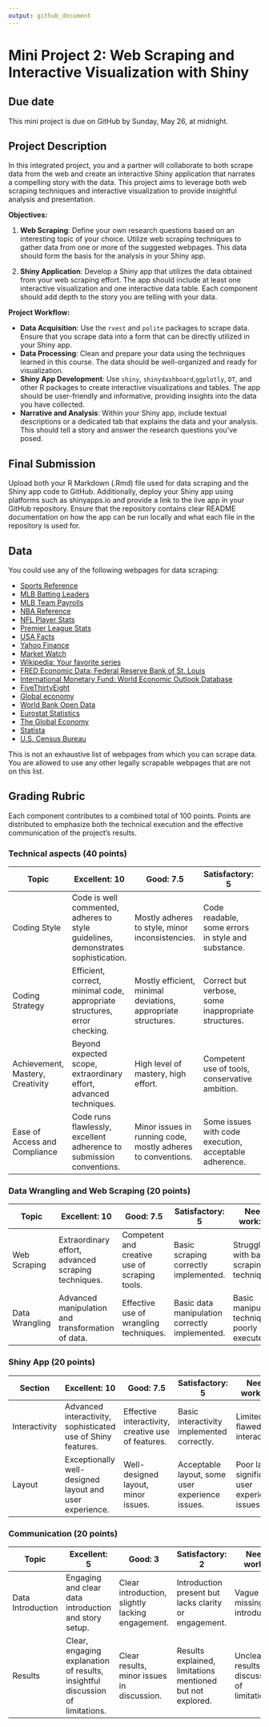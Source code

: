 ```yaml
---
output: github_document
---
```


# Mini Project 2: Web Scraping and Interactive Visualization with Shiny

## Due date

This mini project is due on GitHub by Sunday, May 26, at midnight.

## Project Description

In this integrated project, you and a partner will collaborate to both scrape data from the web and create an interactive Shiny application that narrates a compelling story with the data. This project aims to leverage both web scraping techniques and interactive visualization to provide insightful analysis and presentation.

**Objectives:**

1. **Web Scraping**: Define your own research questions based on an interesting topic of your choice. Utilize web scraping techniques to gather data from one or more of the suggested webpages. This data should form the basis for the analysis in your Shiny app.

2. **Shiny Application**: Develop a Shiny app that utilizes the data obtained from your web scraping effort. The app should include at least one interactive visualization and one interactive data table. Each component should add depth to the story you are telling with your data.

**Project Workflow:**

- **Data Acquisition**: Use the `rvest` and `polite` packages to scrape data. Ensure that you scrape data into a form that can be directly utilized in your Shiny app.
- **Data Processing**: Clean and prepare your data using the techniques learned in this course. The data should be well-organized and ready for visualization.
- **Shiny App Development**: Use `shiny`, `shinydashboard`,`ggplotly`, `DT`, and other R packages to create interactive visualizations and tables. The app should be user-friendly and informative, providing insights into the data you have collected.
- **Narrative and Analysis**: Within your Shiny app, include textual descriptions or a dedicated tab that explains the data and your analysis. This should tell a story and answer the research questions you've posed.

## Final Submission

Upload both your R Markdown (.Rmd) file used for data scraping and the Shiny app code to GitHub. Additionally, deploy your Shiny app using platforms such as shinyapps.io and provide a link to the live app in your GitHub repository. Ensure that the repository contains clear README documentation on how the app can be run locally and what each file in the repository is used for.



## Data

You could use any of the following webpages for data scraping:

* [Sports Reference](https://www.sports-reference.com/)
* [MLB Batting Leaders](https://www.espn.com/mlb/history/leaders/_/breakdown/season/year/2022/)
* [MLB Team Payrolls](http://www.stevetheump.com/Payrolls.htm)
* [NBA Reference](https://www.basketball-reference.com/)
* [NFL Player Stats](https://www.nfl.com/stats/player-stats/)
* [Premier League Stats](https://fbref.com/en/comps/9/stats/Premier-League-Stats)
* [USA Facts](https://usafacts.org/)
* [Yahoo Finance](https://finance.yahoo.com/)
* [Market Watch](https://www.marketwatch.com/tools/stockresearch/globalmarkets/intindices.asp)
* [Wikipedia: Your favorite series](https://en.wikipedia.org/wiki/List_of_CSI:_Crime_Scene_Investigation_episodes)
* [FRED Economic Data: Federal Reserve Bank of St. Louis](https://fred.stlouisfed.org/)
* [International Monetary Fund: World Economic Outlook Database](https://www.imf.org/en/Publications/SPROLLs/world-economic-outlook-databases)
* [FiveThirtyEight](https://data.fivethirtyeight.com/)
* [Global economy](https://www.theglobaleconomy.com/)
* [World Bank Open Data](https://data.worldbank.org/)
* [Eurostat Statistics](https://ec.europa.eu/eurostat/web/main)
* [The Global Economy](https://www.theglobaleconomy.com/)
* [Statista](https://www.statista.com/)
* [U.S. Census Bureau](https://www.census.gov/data.html)


This is not an exhaustive list of webpages from which you can scrape data. You are allowed to use any other legally scrapable webpages that are not on this list.


## Grading Rubric

Each component contributes to a combined total of 100 points. Points are distributed to emphasize both the technical execution and the effective communication of the project's results.

### Technical aspects (40 points)

| Topic | Excellent: 10 | Good: 7.5 | Satisfactory: 5 | Needs work: 2.5 |
|-------|---------------|-----------|----------------|----------------|
| Coding Style | Code is well commented, adheres to style guidelines, demonstrates sophistication. | Mostly adheres to style, minor inconsistencies. | Code readable, some errors in style and substance. | Many style errors, difficult to read. |
| Coding Strategy | Efficient, correct, minimal code, appropriate structures, error checking. | Mostly efficient, minimal deviations, appropriate structures. | Correct but verbose, some inappropriate structures. | Repetitive, inefficient, error-prone. |
| Achievement, Mastery, Creativity | Beyond expected scope, extraordinary effort, advanced techniques. | High level of mastery, high effort. | Competent use of tools, conservative ambition. | Limited scope, insufficient mastery. |
| Ease of Access and Compliance | Code runs flawlessly, excellent adherence to submission conventions. | Minor issues in running code, mostly adheres to conventions. | Some issues with code execution, acceptable adherence. | Significant issues with code execution or adherence. |

### Data Wrangling and Web Scraping (20 points)

| Topic | Excellent: 10 | Good: 7.5 | Satisfactory: 5 | Needs work: 2.5 |
|-------|---------------|-----------|----------------|----------------|
| Web Scraping | Extraordinary effort, advanced scraping techniques. | Competent and creative use of scraping tools. | Basic scraping correctly implemented. | Struggles with basic scraping techniques. |
| Data Wrangling | Advanced manipulation and transformation of data. | Effective use of wrangling techniques. | Basic data manipulation correctly implemented. | Basic manipulation techniques poorly executed. |

### Shiny App (20 points)

| Section | Excellent: 10 | Good: 7.5 | Satisfactory: 5 | Needs work: 2.5 |
|---------|---------------|-----------|----------------|----------------|
| Interactivity | Advanced interactivity, sophisticated use of Shiny features. | Effective interactivity, creative use of features. | Basic interactivity implemented correctly. | Limited or flawed interactivity. |
| Layout | Exceptionally well-designed layout and user experience. | Well-designed layout, minor issues. | Acceptable layout, some user experience issues. | Poor layout, significant user experience issues. |

### Communication (20 points)

| Topic | Excellent: 5 | Good: 3 | Satisfactory: 2 | Needs work: 1 |
|-------|-------------|--------|----------------|--------------|
| Data Introduction | Engaging and clear data introduction and story setup. | Clear introduction, slightly lacking engagement. | Introduction present but lacks clarity or engagement. | Vague or missing introduction. |
| Results | Clear, engaging explanation of results, insightful discussion of limitations. | Clear results, minor issues in discussion. | Results explained, limitations mentioned but not explored. | Unclear results, no discussion of limitations. |

